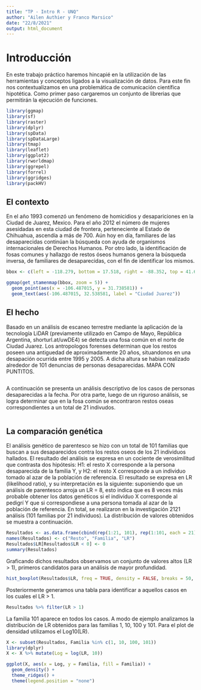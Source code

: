 ```yaml
---
title: "TP - Intro R - UNQ"
author: "Ailen Authier y Franco Marsico"
date: "22/8/2021"
output: html_document
---
```


# Introducción
En este trabajo práctico haremos hincapié en la utilización de las herramientas y conceptos ligados a la visualización de datos. Para este fin nos contextualizamos en una problemática de comunicación científica hipotética. Como primer paso cargaremos un conjunto de librerias que permitirán la ejecución de funciones.

```r
library(ggmap)
library(sf)
library(raster)
library(dplyr)
library(spData)
library(spDataLarge)
library(tmap)   
library(leaflet) 
library(ggplot2) 
library(rworldmap) 
library(ggrepel)
library(forrel)
library(ggridges)
library(packHV)
```


## El contexto
En el año 1993 comenzó un fenómeno de homicidios y desapariciones en la Ciudad de Juarez, Mexico. Para el año 2012 el número de mujeres asesidadas en esta ciudad de frontera, perteneciente al Estado de Chihuahua, ascendía a más de 700. Aún hoy en día, familiares de las desaparecidas continúan la búsqueda con ayuda de organismos internacionales de Derechos Humanos. Por otro lado, la identificación de fosas comunes y hallazgo de restos óseos humanos genera la búsqueda inversa, de familiares de desaparecidas, con el fin de identificar los mismos. 

```r
bbox <- c(left = -118.279, bottom = 17.518, right = -88.352, top = 41.624)

ggmap(get_stamenmap(bbox, zoom = 5)) +
  geom_point(aes(x = -106.487015, y = 31.738581)) +
  geom_text(aes(-106.487015, 32.538581, label = "Ciudad Juarez"))
```
## El hecho
Basado en un análisis de escaneo terrestre mediante la aplicación de la tecnología LiDAR (previamente utilizado en Campo de Mayo, República Argentina, shorturl.at/uwDE4) se detecta una fosa común en el norte de Ciudad Juarez. Los antropologos forenses determinan que los restos poseen una antiguedad de aproximadamente 20 años, situandonos en una desapación ocurrida entre 1995 y 2005. A dicha altura se habian realizado alrededor de 101 denuncias de personas desaparecidas. 
MAPA CON PUNTITOS.
```r

```

A continuación se presenta un análisis descriptivo de los casos de personas desaparecidas a la fecha. Por otra parte, luego de un riguroso análisis, se logra determinar que en la fosa común se encontraron restos oseas correspondientes a un total de 21 indivudos.

```r

```

## La comparación genética
El análisis genético de parentesco se hizo con un total de 101 familias que buscan a sus desaparecidos contra los restos oseos de los 21 individuos hallados. El resultado del análisis se expresa en un cociente de verosimilitud que contrasta dos hipótesis: H1: el resto X corresponde a la persona desaparecida de la familia Y, y H2: el resto X corresponde a un individuo tomado al azar de la población de referencia. El resultado se expresa en LR (likelihood ratio), y su interpretación es la siguiente: suponiendo que un análisis de parentesco arroja un LR = 8, esto indica que es 8 veces más probable obtener los datos genéticos si el individuo X corresponde al pedigrí Y que si correspondiese a una persona tomada al azar de la población de referencia. En total, se realizaron en la investigación 2121 análisis (101 familias por 21 individuos). La distribución de valores obtenidos se muestra a continuación.

```r
Resultados <- as.data.frame(cbind(rep(1:21, 101), rep(1:101, each = 21), c(rnorm(2100, mean = 0.01, sd = 0.1), rgamma(21, 3, 3))))
names(Resultados) <- c("Resto", "Familia", "LR")
Resultados$LR[Resultados$LR < 0] <- 0              
summary(Resultados)
```

Graficando dichos resultados observamos un conjunto de valores altos (LR > 1), primeros candidatos para un análisis de mayor profundidad. 

```r
hist_boxplot(Resultados$LR, freq = TRUE, density = FALSE, breaks = 50, main = "Resultados del análisis de parentesco", xlab = "LR", ylab = "Frecuencia")
```

Posteriormente generamos una tabla para identificar a aquellos casos en los cuales el LR > 1. 
```r
Resultados %>% filter(LR > 1)
```

La familia 101 aparece en todos los casos. A modo de ejemplo analizamos la distribución de LR obtenidos para las familias 1, 10, 100 y 101. Para el plot de densidad utilizamos el Log10(LR).

```r
X <- subset(Resultados, Familia %in% c(1, 10, 100, 101))
library(dplyr)
X <- X %>% mutate(Log = log(LR, 10))

ggplot(X, aes(x = Log, y = Familia, fill = Familia)) +
  geom_density() +
  theme_ridges() + 
  theme(legend.position = "none")

```
